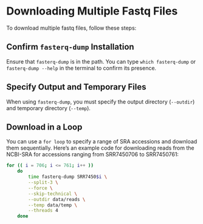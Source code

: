 # Downloading Multiple Fastq Files

To download multiple fastq files, follow these steps:

## Confirm `fasterq-dump` Installation
Ensure that `fasterq-dump` is in the path. You can type `which fasterq-dump` or `fasterq-dump --help` in the terminal to confirm its presence.

## Specify Output and Temporary Files
When using `fasterq-dump`, you must specify the output directory (`--outdir`) and temporary directory (`--temp`).

## Download in a Loop
You can use a `for loop` to specify a range of SRA accessions and download them sequentially. Here's an example code for downloading reads from the NCBI-SRA for accessions ranging from SRR7450706 to SRR7450761:

```bash
for (( i = 706; i <= 761; i++ ))
    do
        time fasterq-dump SRR7450$i \
        --split-3 \
        --force \
        --skip-technical \
        --outdir data/reads \
        --temp data/temp \
        --threads 4		
    done

```